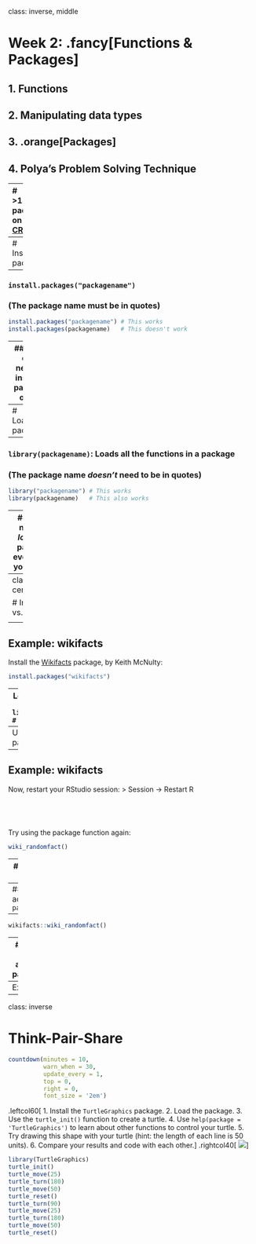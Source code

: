 
class: inverse, middle

# Week 2: .fancy[Functions & Packages]

## 1. Functions
## 2. Manipulating data types
## 3. .orange[Packages]
## 4. Polya’s Problem Solving Technique

---
# >15,000 packages on the [CRAN](https://cran.r-project.org/)

.leftcol60[
```r
# Chart source: https://gist.github.com/daroczig/3cf06d6db4be2bbe3368
df <- read_csv(here::here('data', 'packages.csv'))
df %>%
    ggplot(aes(x = first_release, y = index)) +
    geom_line(size = 1.5, col = 'dodgerblue') +
    scale_y_continuous(labels = scales::comma) +
    labs(x = "Year",
         y = "Number of packages",
         title = "Number of R packages on CRAN") +
    theme_ipsum(base_size = 20, axis_title_size = 18) + 
    geom_hline(yintercept = 0, col = 'black', size = 0.5)
```
]
.rightcol40[
CRAN = The Comprehensive R Archive Network

[List of packages](https://cran.r-project.org/web/packages/available_packages_by_name.html)
]

---
# Installing packages
<br>

--
### `install.packages("packagename")`
### (The package name **must** be in quotes)
```r
install.packages("packagename") # This works
install.packages(packagename)   # This doesn't work
```

--
### **You only need to install a package once!**

---
# Loading packages
<br>

--
### `library(packagename)`: Loads all the functions in a package
### (The package name _doesn't_ need to be in quotes)
```r
library("packagename") # This works
library(packagename)   # This also works
```

--
### **You need to _load_ the package every time you use it!**

---
class: center

# Installing vs. Loading

<center>
<img src="images/package_lightbulb.png" width=1000>
</center>

---
## Example: **wikifacts**

Install the [Wikifacts](https://github.com/keithmcnulty/wikifacts) package, by Keith McNulty:
```r
install.packages("wikifacts")
```
--
Load the package:
```r
library(wikifacts) # Load the library
```
--
Use one of the package functions
```r
wiki_randomfact()
```
```r
wikifacts::wiki_randomfact()
```

---
## Example: **wikifacts**

Now, restart your RStudio session:
> Session -> Restart R

<br>
--
Try using the package function again:
```r
wiki_randomfact()
```

---
# Using only _some_ package functions

### You don't always have to load the whole library.
<br>

--
### Functions can be accessed with this pattern:
`packagename::functionname()`
<br>

--
```r
wikifacts::wiki_randomfact()
```

---
# Learn more about a package:

## `help(package = 'packagename')`

--
&zwj;Example:
```r
help(package = 'wikifacts')
```

---
class: inverse

# Think-Pair-Share

```r
countdown(minutes = 10,
          warn_when = 30,
          update_every = 1,
          top = 0,
          right = 0,
          font_size = '2em')
```

.leftcol60[
1. Install the `TurtleGraphics` package.
2. Load the package.
3. Use the `turtle_init()` function to create a turtle.
4. Use `help(package = 'TurtleGraphics')` to learn about other functions to control your turtle.
5. Try drawing this shape with your turtle (hint: the length of each line is 50 units).
6. Compare your results and code with each other.
]
.rightcol40[
<img src="images/turtle_example.png">
]

```r
library(TurtleGraphics)
turtle_init()
turtle_move(25)
turtle_turn(180)
turtle_move(50)
turtle_reset()
turtle_turn(90)
turtle_move(25)
turtle_turn(180)
turtle_move(50)
turtle_reset()
```
